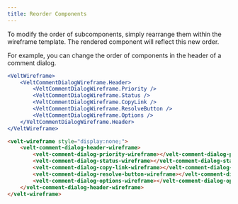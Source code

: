```yaml
---
title: Reorder Components
---
```


To modify the order of subcomponents, simply rearrange them within the wireframe template. The rendered component will reflect this new order.

For example, you can change the order of components in the header of a comment dialog.
<Tabs>

<Tab title="React / Next.js">

```jsx
<VeltWireframe>
    <VeltCommentDialogWireframe.Header>
        <VeltCommentDialogWireframe.Priority />
        <VeltCommentDialogWireframe.Status />
        <VeltCommentDialogWireframe.CopyLink />
        <VeltCommentDialogWireframe.ResolveButton />
        <VeltCommentDialogWireframe.Options />
    </VeltCommentDialogWireframe.Header>
</VeltWireframe>
```



</Tab>

<Tab title="HTML / Other Frameworks">

```html
<velt-wireframe style="display:none;">
    <velt-comment-dialog-header-wireframe>
        <velt-comment-dialog-priority-wireframe></velt-comment-dialog-priority-wireframe>
        <velt-comment-dialog-status-wireframe></velt-comment-dialog-status-wireframe>
        <velt-comment-dialog-copy-link-wireframe></velt-comment-dialog-copy-link-wireframe>
        <velt-comment-dialog-resolve-button-wireframe></velt-comment-dialog-resolve-button-wireframe>
        <velt-comment-dialog-options-wireframe></velt-comment-dialog-options-wireframe>
    </velt-comment-dialog-header-wireframe>
</velt-wireframe>
```



</Tab>

</Tabs>